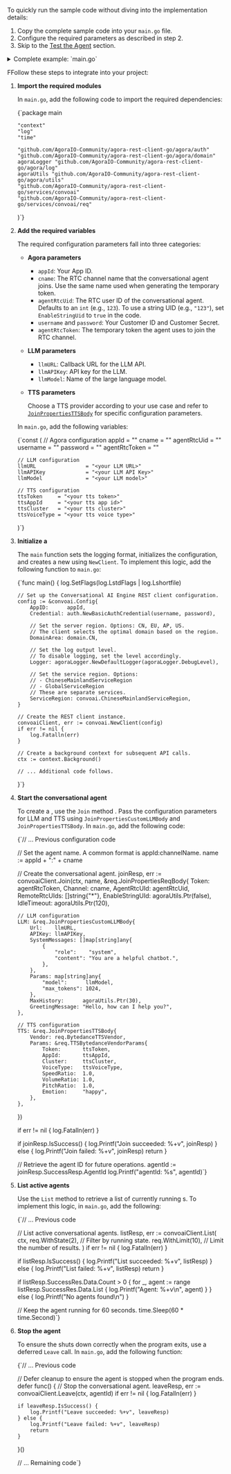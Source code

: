 
To quickly run the sample code without diving into the implementation details:

1. Copy the complete sample code into your `main.go` file.
2. Configure the required parameters as described in step 2.
3. Skip to the [Test the Agent](#test-the-agent) section.

<details>
<summary>Complete example: `main.go`</summary>
<CodeBlock language="go" showLineNumbers>
{`package main

"context"
"log"
"time"

"github.com/AgoraIO-Community/agora-rest-client-go/agora/auth"
"github.com/AgoraIO-Community/agora-rest-client-go/agora/domain"
agoraLogger "github.com/AgoraIO-Community/agora-rest-client-go/agora/log"
agoraUtils "github.com/AgoraIO-Community/agora-rest-client-go/agora/utils"
"github.com/AgoraIO-Community/agora-rest-client-go/services/convoai"
"github.com/AgoraIO-Community/agora-rest-client-go/services/convoai/req"
)

const (
appId                 = "<your appId>"
cname                 = "<your cname>"
agentRtcUid           = "<your agent rtc uid>"
username              = "<the username of basic auth credential>"
password              = "<the password of basic auth credential>"
agentRtcToken         = "<your agent rtc token>"
llmURL                = "<your LLM URL>"
llmAPIKey             = "<your LLM API Key>"
llmModel              = "<your LLM model>"
ttsToken     = "<your tts token>"
ttsAppId     = "<your tts app id>"
ttsCluster   = "<your tts cluster>"
ttsVoiceType = "<your tts voice type>"
)

func main() {
log.SetFlags(log.LstdFlags | log.Lshortfile)

// Initialize the ConvoAI REST client configuration
config := &convoai.Config{
    AppID:      appId,
    Credential: auth.NewBasicAuthCredential(username, password),
    // Specify the server region. Options: CN, EU, AP, US
    // The REST client automatically uses the optimal domain for the selected region
    DomainArea: domain.CN,
    // Set the log output level. Options: DebugLevel, InfoLevel, WarningLevel, ErrLevel
    // To disable logging, set the logger to DiscardLogger
    Logger: agoraLogger.NewDefaultLogger(agoraLogger.DebugLevel),
    // Specify the service region. Options: ChineseMainlandServiceRegion, GlobalServiceRegion
    // These two represent different service scopes
    ServiceRegion: convoai.ChineseMainlandServiceRegion,
}

// Initialize the ConvoAI REST client
convoaiClient, err := convoai.NewClient(config)
if err != nil {
    log.Fatalln(err)
}
ctx := context.Background()

name := appId + ":" + cname

// Create a conversational agent
joinResp, err := convoaiClient.Join(ctx, name, &req.JoinPropertiesReqBody{
    Token:           agentRtcToken,
    Channel:         cname,
    AgentRtcUId:     agentRtcUid,
    RemoteRtcUIds:   []string{"*"},
    EnableStringUId: agoraUtils.Ptr(false),
    IdleTimeout:     agoraUtils.Ptr(120),
    LLM: &req.JoinPropertiesCustomLLMBody{
        Url:    llmURL,
        APIKey: llmAPIKey,
        SystemMessages: []map[string]any{
            {
                "role":    "system",
                "content": "You are a helpful chatbot.",
            },
        },
        Params: map[string]any{
            "model":      llmModel,
            "max_tokens": 1024,
        },
        MaxHistory:      agoraUtils.Ptr(30),
        GreetingMessage: "Hello, how can I help you?",
    },
    TTS: &req.JoinPropertiesTTSBody{
        Vendor: req.BytedanceTTSVendor,
        Params: &req.TTSBytedanceVendorParams{
            Token:       ttsToken,
            AppId:       ttsAppId,
            Cluster:     ttsCluster,
            VoiceType:   ttsVoiceType,
            SpeedRatio:  1.0,
            VolumeRatio: 1.0,
            PitchRatio:  1.0,
            Emotion:     "happy",
        },
    },
})
if err != nil {
    log.Fatalln(err)
}

if joinResp.IsSuccess() {
    log.Printf("Join success:%+v", joinResp)
} else {
    log.Printf("Join failed:%+v", joinResp)
    return
}

agentId := joinResp.SuccessResp.AgentId

log.Printf("agentId:%s", agentId)

defer func() {
    // Stop the conversational agent
    leaveResp, err := convoaiClient.Leave(ctx, agentId)
    if err != nil {
        log.Fatalln(err)
    }

    if leaveResp.IsSuccess() {
        log.Printf("Leave success:%+v", leaveResp)
    } else {
        log.Printf("Leave failed:%+v", leaveResp)
        return
    }
}()

// List conversational agents
listResp, err := convoaiClient.List(ctx,
    req.WithState(2),
    req.WithLimit(10),
)
if err != nil {
    log.Fatalln(err)
}

if listResp.IsSuccess() {
    log.Printf("List success:%+v", listResp)
} else {
    log.Printf("List failed:%+v", listResp)
    return
}

if listResp.SuccessRes.Data.Count > 0 {
    for _, agent := range listResp.SuccessRes.Data.List {
        log.Printf("Agent:%+v\\n", agent)
    }
} else {
    log.Printf("No agent found\\n")
}

// Keep the agent running for 60 seconds
time.Sleep(time.Second * 60)
}`}
</CodeBlock>
</details>


FFollow these steps to integrate <Vpd k="NAME" /> into your project:

1. **Import the required modules**

    In `main.go`, add the following code to import the required dependencies:

    <CodeBlock language="go" showLineNumbers>
    {`package main

       "context"
       "log"
       "time"

       "github.com/AgoraIO-Community/agora-rest-client-go/agora/auth"
       "github.com/AgoraIO-Community/agora-rest-client-go/agora/domain"
       agoraLogger "github.com/AgoraIO-Community/agora-rest-client-go/agora/log"
       agoraUtils "github.com/AgoraIO-Community/agora-rest-client-go/agora/utils"
       "github.com/AgoraIO-Community/agora-rest-client-go/services/convoai"
       "github.com/AgoraIO-Community/agora-rest-client-go/services/convoai/req"
   )`}
    </CodeBlock>

2. **Add the required variables**

    The required configuration parameters fall into three categories:

    - **Agora parameters**

        - `appId`: Your <Vg k="COMPANY" /> App ID.
        - `cname`: The RTC channel name that the conversational agent joins. Use the same name used when generating the temporary token.
        - `agentRtcUid`: The RTC user ID of the conversational agent. Defaults to an `int` (e.g., `123`). To use a string UID (e.g., `"123"`), set `EnableStringUid` to `true` in the code.
        - `username` and `password`: Your <Vg k="COMPANY" /> Customer ID and Customer Secret.
        - `agentRtcToken`: The temporary token the agent uses to join the RTC channel.

    - **LLM parameters**

        - `llmURL`: Callback URL for the LLM API.
        - `llmAPIKey`: API key for the LLM.
        - `llmModel`: Name of the large language model.

    - **TTS parameters**

        Choose a TTS provider according to your use case and refer to [`JoinPropertiesTTSBody`](#todo) for specific configuration parameters.   
    

    In `main.go`, add the following variables:

    <CodeBlock language="go" showLineNumbers>
    {`const (
       // Agora configuration
       appId                 = "<your appId>"
       cname                 = "<your cname>"
       agentRtcUid           = "<your agent rtc uid>"
       username              = "<the username of basic auth credential>"
       password              = "<the password of basic auth credential>"
       agentRtcToken         = "<your agent rtc token>"

       // LLM configuration
       llmURL                = "<your LLM URL>"
       llmAPIKey             = "<your LLM API Key>"
       llmModel              = "<your LLM model>"

       // TTS configuration 
       ttsToken     = "<your tts token>"
       ttsAppId     = "<your tts app id>"
       ttsCluster   = "<your tts cluster>"
       ttsVoiceType = "<your tts voice type>"
    )`}
    </CodeBlock>

3. **Initialize a <Vpd k="AGENT" />**

    The `main` function sets the logging format, initializes the <Vg k="COMPANY" /> configuration, and creates a new <Vpd k="AGENT" /> using `NewClient`. To implement this logic, add the following function to `main.go`:

    <CodeBlock language="go" showLineNumbers>
    {`func main() {
       log.SetFlags(log.LstdFlags | log.Lshortfile)

       // Set up the Conversational AI Engine REST client configuration.
       config := &convoai.Config{
           AppID:      appId,
           Credential: auth.NewBasicAuthCredential(username, password),
            
           // Set the server region. Options: CN, EU, AP, US.
           // The client selects the optimal domain based on the region.
           DomainArea: domain.CN,

           // Set the log output level.
           // To disable logging, set the level accordingly.
           Logger: agoraLogger.NewDefaultLogger(agoraLogger.DebugLevel),

           // Set the service region. Options:
           // - ChineseMainlandServiceRegion
           // - GlobalServiceRegion
           // These are separate services.
           ServiceRegion: convoai.ChineseMainlandServiceRegion,
       }

       // Create the REST client instance.
       convoaiClient, err := convoai.NewClient(config)
       if err != nil {
           log.Fatalln(err)
       }

       // Create a background context for subsequent API calls.
       ctx := context.Background()

       // ... Additional code follows.
   }`}
    </CodeBlock>

4. **Start the conversational agent**

    To create a <Vpd k="AGENT" />, use the `Join` method . Pass the configuration parameters for LLM and TTS using `JoinPropertiesCustomLLMBody` and `JoinPropertiesTTSBody`. In `main.go`, add the following code:

    <CodeBlock language="go" showLineNumbers>
   {`// ... Previous configuration code

   // Set the agent name. A common format is appId:channelName.
   name := appId + ":" + cname

   // Create the conversational agent.
   joinResp, err := convoaiClient.Join(ctx, name, &req.JoinPropertiesReqBody{
       Token:           agentRtcToken,
       Channel:         cname,
       AgentRtcUId:     agentRtcUid,
       RemoteRtcUIds:   []string{"*"},
       EnableStringUId: agoraUtils.Ptr(false),
       IdleTimeout:     agoraUtils.Ptr(120),

       // LLM configuration
       LLM: &req.JoinPropertiesCustomLLMBody{
           Url:    llmURL,
           APIKey: llmAPIKey,
           SystemMessages: []map[string]any{
               {
                   "role":    "system",
                   "content": "You are a helpful chatbot.",
               },
           },
           Params: map[string]any{
               "model":      llmModel,
               "max_tokens": 1024,
           },
           MaxHistory:      agoraUtils.Ptr(30),
           GreetingMessage: "Hello, how can I help you?",
       },

       // TTS configuration
       TTS: &req.JoinPropertiesTTSBody{
           Vendor: req.BytedanceTTSVendor,
           Params: &req.TTSBytedanceVendorParams{
               Token:       ttsToken,
               AppId:       ttsAppId,
               Cluster:     ttsCluster,
               VoiceType:   ttsVoiceType,
               SpeedRatio:  1.0,
               VolumeRatio: 1.0,
               PitchRatio:  1.0,
               Emotion:     "happy",
           },
       },
   })

   if err != nil {
       log.Fatalln(err)
   }

   if joinResp.IsSuccess() {
       log.Printf("Join succeeded: %+v", joinResp)
   } else {
       log.Printf("Join failed: %+v", joinResp)
       return
   }

   // Retrieve the agent ID for future operations.
   agentId := joinResp.SuccessResp.AgentId
   log.Printf("agentId: %s", agentId)`}
    </CodeBlock>

5. **List active agents**

    Use the `List` method to retrieve a list of currently running <Vpd k="AGENT" />s. To implement this logic, in `main.go`, add the following:

    <CodeBlock language="go" showLineNumbers>
    {`// ... Previous code

    // List active conversational agents.
    listResp, err := convoaiClient.List(
        ctx,
        req.WithState(2),  // Filter by running state.
        req.WithLimit(10), // Limit the number of results.
    )
    if err != nil {
        log.Fatalln(err)
    }

    if listResp.IsSuccess() {
        log.Printf("List succeeded: %+v", listResp)
    } else {
        log.Printf("List failed: %+v", listResp)
        return
    }

    if listResp.SuccessRes.Data.Count > 0 {
        for _, agent := range listResp.SuccessRes.Data.List {
            log.Printf("Agent: %+v\\n", agent)
        }
    } else {
        log.Printf("No agents found\\n")
    }

    // Keep the agent running for 60 seconds.
    time.Sleep(60 * time.Second)`}
    </CodeBlock>

6. **Stop the agent**

    To ensure the <Vpd k="AGENT" /> shuts down correctly when the program exits, use a deferred `Leave` call. In `main.go`, add the following function:

    <CodeBlock language="go" showLineNumbers>
    {`// ... Previous code

   // Defer cleanup to ensure the agent is stopped when the program ends.
   defer func() {
       // Stop the conversational agent.
       leaveResp, err := convoaiClient.Leave(ctx, agentId)
       if err != nil {
           log.Fatalln(err)
       }

       if leaveResp.IsSuccess() {
           log.Printf("Leave succeeded: %+v", leaveResp)
       } else {
           log.Printf("Leave failed: %+v", leaveResp)
           return
       }
   }()

   // ... Remaining code`}
    </CodeBlock>

